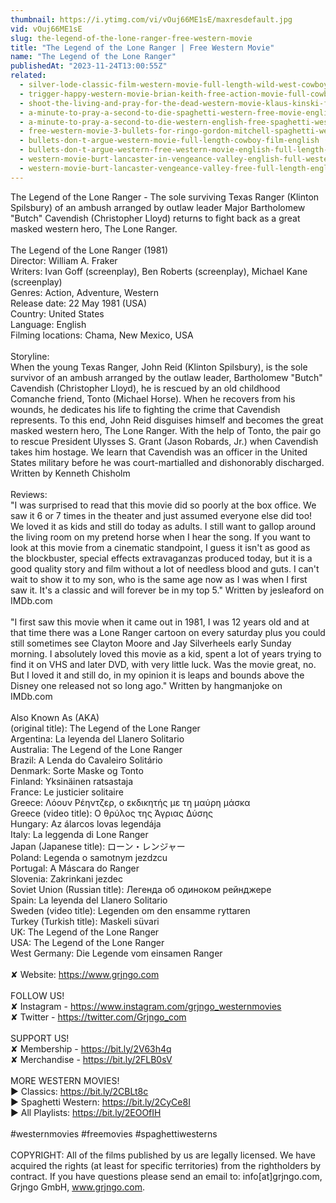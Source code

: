 ```yaml
---
thumbnail: https://i.ytimg.com/vi/vOuj66ME1sE/maxresdefault.jpg
vid: vOuj66ME1sE
slug: the-legend-of-the-lone-ranger-free-western-movie
title: "The Legend of the Lone Ranger | Free Western Movie"
name: "The Legend of the Lone Ranger"
publishedAt: "2023-11-24T13:00:55Z"
related:
  - silver-lode-classic-film-western-movie-full-length-wild-west-cowboy-movies-free-film
  - trigger-happy-western-movie-brian-keith-free-action-movie-full-cowboy-films-full-movies
  - shoot-the-living-and-pray-for-the-dead-western-movie-klaus-kinski-full-movie
  - a-minute-to-pray-a-second-to-die-spaghetti-western-free-movie-english
  - a-minute-to-pray-a-second-to-die-western-english-free-spaghetti-western
  - free-western-movie-3-bullets-for-ringo-gordon-mitchell-spaghetti-western-full-youtube-movie
  - bullets-don-t-argue-western-movie-full-length-cowboy-film-english
  - bullets-don-t-argue-western-free-western-movie-english-full-length-feature-film
  - western-movie-burt-lancaster-in-vengeance-valley-english-full-western-movie-free-classic-film
  - western-movie-burt-lancaster-vengeance-valley-free-full-length-english-classic-cowboy-film
---
```


The Legend of the Lone Ranger - The sole surviving Texas Ranger (Klinton Spilsbury) of an ambush arranged by outlaw leader Major Bartholomew "Butch" Cavendish (Christopher Lloyd) returns to fight back as a great masked western hero, The Lone Ranger.<br />
<br />
The Legend of the Lone Ranger (1981)<br />
Director: William A. Fraker<br />
Writers: Ivan Goff (screenplay), Ben Roberts (screenplay), Michael Kane (screenplay)<br />
Genres: Action, Adventure, Western<br />
Release date: 22 May 1981 (USA)<br />
Country: United States<br />
Language: English<br />
Filming locations: Chama, New Mexico, USA<br />
<br />
Storyline:<br />
When the young Texas Ranger, John Reid (Klinton Spilsbury), is the sole survivor of an ambush arranged by the outlaw leader, Bartholomew "Butch" Cavendish (Christopher Lloyd), he is rescued by an old childhood Comanche friend, Tonto (Michael Horse). When he recovers from his wounds, he dedicates his life to fighting the crime that Cavendish represents. To this end, John Reid disguises himself and becomes the great masked western hero, The Lone Ranger. With the help of Tonto, the pair go to rescue President Ulysses S. Grant (Jason Robards, Jr.) when Cavendish takes him hostage. We learn that Cavendish was an officer in the United States military before he was court-martialled and dishonorably discharged. Written by Kenneth Chisholm <br />
<br />
Reviews:<br />
"I was surprised to read that this movie did so poorly at the box office. We saw it 6 or 7 times in the theater and just assumed everyone else did too! We loved it as kids and still do today as adults. I still want to gallop around the living room on my pretend horse when I hear the song. If you want to look at this movie from a cinematic standpoint, I guess it isn't as good as the blockbuster, special effects extravaganzas produced today, but it is a good quality story and film without a lot of needless blood and guts. I can't wait to show it to my son, who is the same age now as I was when I first saw it. It's a classic and will forever be in my top 5." Written by jesleaford on IMDb.com<br />
<br />
"I first saw this movie when it came out in 1981, I was 12 years old and at that time there was a Lone Ranger cartoon on every saturday plus you could still sometimes see Clayton Moore and Jay Silverheels early Sunday morning. I absolutely loved this movie as a kid, spent a lot of years trying to find it on VHS and later DVD, with very little luck. Was the movie great, no. But I loved it and still do, in my opinion it is leaps and bounds above the Disney one released not so long ago." Written by hangmanjoke on IMDb.com<br />
<br />
Also Known As (AKA)<br />
(original title): The Legend of the Lone Ranger<br />
Argentina: La leyenda del Llanero Solitario<br />
Australia: The Legend of the Lone Ranger<br />
Brazil: A Lenda do Cavaleiro Solitário<br />
Denmark: Sorte Maske og Tonto<br />
Finland: Yksinäinen ratsastaja<br />
France: Le justicier solitaire<br />
Greece: Λόουν Ρέηντζερ, ο εκδικητής με τη μαύρη μάσκα<br />
Greece (video title): Ο θρύλος της Άγριας Δύσης<br />
Hungary: Az álarcos lovas legendája<br />
Italy: La leggenda di Lone Ranger<br />
Japan (Japanese title): ローン・レンジャー<br />
Poland: Legenda o samotnym jezdzcu<br />
Portugal: A Máscara do Ranger<br />
Slovenia: Zakrinkani jezdec<br />
Soviet Union (Russian title): Легенда об одиноком рейнджере<br />
Spain: La leyenda del Llanero Solitario<br />
Sweden (video title): Legenden om den ensamme ryttaren<br />
Turkey (Turkish title): Maskeli süvari<br />
UK: The Legend of the Lone Ranger<br />
USA: The Legend of the Lone Ranger<br />
West Germany: Die Legende vom einsamen Ranger<br />
<br />
✘ Website: https://www.grjngo.com<br />
<br />
FOLLOW US!<br />
✘ Instagram - https://www.instagram.com/grjngo_westernmovies<br />
✘ Twitter - https://twitter.com/Grjngo_com<br />
<br />
SUPPORT US!<br />
✘ Membership - https://bit.ly/2V63h4q<br />
✘ Merchandise - https://bit.ly/2FLB0sV<br />
<br />
MORE WESTERN MOVIES! <br />
► Classics: https://bit.ly/2CBLt8c <br />
► Spaghetti Western: https://bit.ly/2CyCe8I <br />
► All Playlists: https://bit.ly/2EOOfIH <br />
<br />
#westernmovies #freemovies #spaghettiwesterns<br />
<br />
COPYRIGHT: All of the films published by us are legally licensed. We have acquired the rights (at least for specific territories) from the rightholders by contract. If you have questions please send an email to: info[at]grjngo.com, Grjngo GmbH, www.grjngo.com.